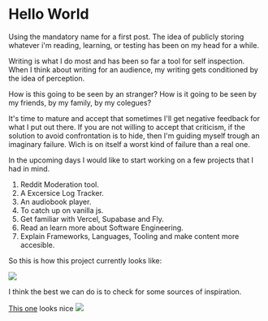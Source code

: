 
# Hello World

Using the mandatory name for a first post. The idea of publicly storing whatever i'm reading, learning, or testing has been on my head for a while.

Writing is what I do most and has been so far a tool for self inspection. When I think about writing for an audience, my writing gets conditioned by the idea of perception.

How is this going to be seen by an stranger? How is it going to be seen by my friends, by my family, by my colegues?

It's time to mature and accept that sometimes I'll get negative feedback for what I put out there. If you are not willing to accept that criticism, if the solution to avoid confrontation is to hide, then I'm guiding myself trough an imaginary failure. Wich is on itself a worst kind of failure than a real one.

In the upcoming days I would like to start working on a few projects that I had in mind.

1) Reddit Moderation tool.
2) A Excersice Log Tracker.
3) An audiobook player.
4) To catch up on vanilla js.
5) Get familiar with Vercel, Supabase and Fly.
6) Read an learn more about Software Engineering.
7) Explain Frameworks, Languages, Tooling and make content more accesible.

So this is how this project currently looks like:

<Image src={v0} width={1024} heigth={576} />

I think the best we can do is to check for some sources of inspiration.

[This one](https://github.com/marcantondahmen/automad-terminal?tab=readme-ov-file) looks nice 
<Image src={sample} width={983} heigth={662} />
